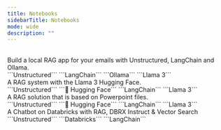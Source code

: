 ```yaml
---
title: Notebooks
sidebarTitle: Notebooks
mode: wide
description: ""
---
```


<CardGroup cols={2}>
    <Card title="Llama 3 Local RAG" icon="square-1" href="https://colab.research.google.com/drive/1ieDJ4LoxARrHFqxXWif8Lv8e8aZTgmtH">
    <br/>
       Build a local RAG app for your emails with Unstructured, LangChain and Ollama.
    <br/>
    ```Unstructured``` ```LangChain``` ```Ollama``` ```Llama 3```
    </Card>
    <Card title="RAG with PDFs, LangChain and Llama 3" icon="square-2" href="https://colab.research.google.com/drive/1BJYYyrPVe0_9EGyXqeNyzmVZDrCRZwsg">
    <br/>
        A RAG system with the Llama 3 Hugging Face. 
    <br/>
    ```Unstructured```  ```🤗 Hugging Face``` ```LangChain``` ```Llama 3``` 
    </Card>
    <Card title="Building RAG With Powerpoint Presentations" icon="square-3" href="https://colab.research.google.com/drive/1NmLSmUMb9ozlELnWa3J4WwdrBfGomwPk">
    <br/>
        A RAG solution that is based on Powerpoint files.
    <br/>
    ```Unstructured```  ```🤗 Hugging Face``` ```LangChain``` ```Llama 3``` 
    </Card>
    <Card title="LLM Chatbot With Databricks" icon="square-4" href="https://notebooks.databricks.com/demos/llm-rag-chatbot/index.html#">
    <br/>
        A Chatbot on Databricks with RAG, DBRX Instruct & Vector Search
    <br/>
    ```Unstructured``` ```Databricks``` ```LangChain``` 
    </Card>

</CardGroup>



